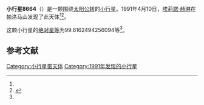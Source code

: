 {{Infobox planet
| bgcolour = #FFFFC0
| name = 8664
| symbol = 
| image = 
| caption = 
| discovery = yes
| discovery_ref = 
| discoverer = [[埃莉諾·赫琳|埃莉諾·赫琳]]
| discovery_site = [[帕洛马山|帕洛马山]] 
| discovered = 1991年4月10日
| designations = yes
| mp_name = 
| named_after = 
| alt_names = 1991 GR1/ 1988 RK14 / 1994 CE19 / 1996 XW33
| mp_category = [[主带小行星|主带小行星]]
| orbit_ref = <ref name="a">[http://ssd.jpl.nasa.gov/sbdb.cgi?sstr=8664 8664] {{Wayback|url=http://ssd.jpl.nasa.gov/sbdb.cgi?sstr=8664 |date=20210827072336 }}，小行星數據庫瀏覽器（JPL Small-Body Database Browser）－[[美国国家航空航天局|美国国家航空航天局]]喷气推进实验室</ref>
| epoch = 2456400.5 (2013年4月18日更新)
| aphelion = {{convert|2.596728463002218|AU|km|3|abbr=on|lk=out}}
| perihelion = {{convert|2.135136164665674|AU|km|3|abbr=on}}
| semimajor = {{convert|2.365932313833946|AU|km|3|abbr=on}}
| eccentricity = 0.097549768
| period = 1329.235406 [[日|日]]<br />3.64[[儒略年|儒略年]]
| avg_speed = 
| inclination = 7.06677708475029
| asc_node = 142.5723022020439
| mean_anomaly = 
| arg_peri = 99.6162494256094
| satellites = 
| physical_characteristics = yes
| dimensions = 
| mass = 
| density = 
| surface_grav = 
| escape_velocity = 
| sidereal_day = 
| axial_tilt = 
| pole_ecliptic_lat = 
| pole_ecliptic_lon = 
| albedo = 
| temperatures= 
| temp_name1 = 
| mean_temp_1 = 
| max_temp_1 = 
| temp_name2 = 
| max_temp_2 = 
| spectral_type = 
| abs_magnitude = 99.6162494256094
}}

'''小行星8664'''（{{lang-en|8664}}）是一颗围绕[[太阳|太阳]][[公转|公转]]的[[小行星|小行星]]。1991年4月10日，[[埃莉諾·赫琳|埃莉諾·赫琳]]在帕洛马山发现了此天体<ref name="a" /><ref>{{cite news|title=小行星列表|url=http://cfa-www.harvard.edu/iau/lists/NumberedMPs.txt|accessdate=2013-07-08|newspaper=哈佛大学|archive-date=2008-05-17|archive-url=https://web.archive.org/web/20080517010638/http://cfa-www.harvard.edu/iau/lists/NumberedMPs.txt|dead-url=no}}</ref>。

这颗小行星的[[绝对星等|绝对星等]]为99.6162494256094等<ref name="a" />。

==参考文献==
{{reflist}}
{{Minor Planet Number|[[小行星8663|小行星8663]]|[[小行星8665|小行星8665]]}}

{{小天体}}

[[Category:小行星带天体|Category:小行星带天体]]
[[Category:1991年发现的小行星|Category:1991年发现的小行星]]

{{asteroid-stub}}